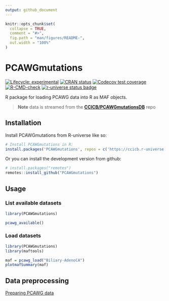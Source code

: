 ```yaml
---
output: github_document
---
```


<!-- README.md is generated from README.Rmd. Please edit that file -->

```r
knitr::opts_chunk$set(
  collapse = TRUE,
  comment = "#>",
  fig.path = "man/figures/README-",
  out.width = "100%"
)
```

# PCAWGmutations

<!-- badges: start -->
[![Lifecycle: experimental](https://img.shields.io/badge/lifecycle-experimental-orange.svg)](https://lifecycle.r-lib.org/articles/stages.html#experimental)
[![CRAN status](https://www.r-pkg.org/badges/version/PCAWGmutations)](https://CRAN.R-project.org/package=PCAWGmutations)
[![Codecov test coverage](https://codecov.io/gh/CCICB/PCAWGmutations/branch/main/graph/badge.svg)](https://app.codecov.io/gh/CCICB/PCAWGmutations?branch=main)
[![R-CMD-check](https://github.com/CCICB/PCAWGmutations/actions/workflows/R-CMD-check.yaml/badge.svg)](https://github.com/CCICB/PCAWGmutations/actions/workflows/R-CMD-check.yaml)
[![r-universe status badge](https://CCICB.r-universe.dev/badges/PCAWGmutations)](https://CCICB.r-universe.dev/ui#package:PCAWGmutations)
<!-- badges: end -->

R package for loading PCAWG data into R as MAF objects.

> **Note**
> data is streamed from the [**CCICB/PCAWGmutationsDB**](https://github.com/CCICB/PCAWGmutationsDB) repo

## Installation

Install PCAWGmutations from R-universe like so:

``` r
# Install PCAWGmutations in R:
install.packages('PCAWGmutations', repos = c('https://ccicb.r-universe.dev', 'https://cloud.r-project.org'))
```

Or you can install the development version from github:

``` r
# install.packages("remotes")
remotes::install_github("PCAWGmutations")
```

## Usage

### List available datasets

```r
library(PCAWGmutations)

pcawg_available()
```

### Load datasets

```r
library(PCAWGmutations)
library(maftools)

maf = pcawg_load("Biliary-AdenoCA")
plotmafSummary(maf)
```

## Data preprocessing

[Preparing PCAWG data](https://github.com/CCICB/PCAWGmutationsDB/blob/main/inst/markdowns/prep_PCAWG_mafs.Rmd)
